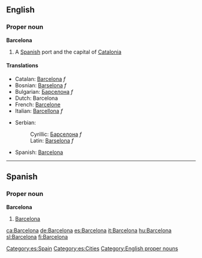 ==English==
===Proper noun===
{{wikipedia}}
'''Barcelona'''
#A [[Spanish]] port and the capital of [[Catalonia]]
====Translations====
{{top}}
*Catalan: [[Barcelona]] ''f''
*Bosnian: [[Barselona]] ''f''
*Bulgarian: [[Барселона]] ''f''
*Dutch: Barcelona
*French: [[Barcelone]]
*Italian: [[Barcellona]] ''f''
{{mid}}
*Serbian:
*:Cyrillic: [[Барселона]] ''f''
*:Latin: [[Barselona]] ''f''
*Spanish: [[#Spanish|Barcelona]]
{{bottom}}

----

==Spanish==

===Proper noun===
'''Barcelona'''

# [[#English|Barcelona]]

[[Category:es:Spain]]
[[Category:es:Cities]]

[[Category:English proper nouns]]

[[ca:Barcelona]]
[[de:Barcelona]]
[[es:Barcelona]]
[[it:Barcelona]]
[[hu:Barcelona]]
[[sl:Barcelona]]
[[fi:Barcelona]]